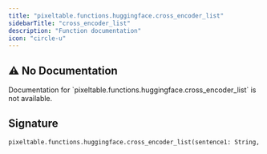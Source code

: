 ```yaml
---
title: "pixeltable.functions.huggingface.cross_encoder_list"
sidebarTitle: "cross_encoder_list"
description: "Function documentation"
icon: "circle-u"
---
```

## ⚠️ No Documentation

<Warning>
Documentation for `pixeltable.functions.huggingface.cross_encoder_list` is not available.
</Warning>

## Signature

```python
pixeltable.functions.huggingface.cross_encoder_list(sentence1: String, sentences2: Json, model_id: String) -> Json
```


